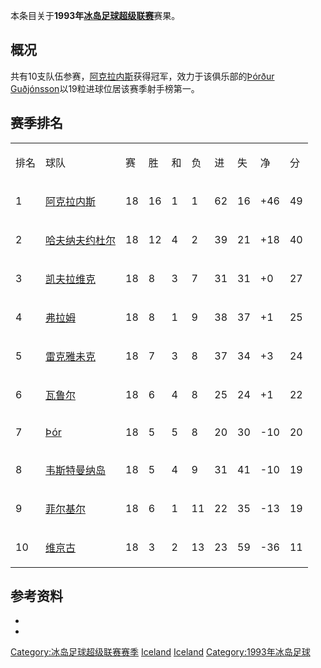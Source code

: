 本条目关于'''1993年[[冰岛足球超级联赛|冰岛足球超级联赛]]'''赛果。

==概况==
共有10支队伍参赛，[[阿克拉内斯竞技俱乐部|阿克拉内斯]]获得冠军，效力于该俱乐部的[[Þórður_Guðjónsson|Þórður Guðjónsson]]以19粒进球位居该赛季射手榜第一。

==赛季排名==
{| class="wikitable" style="text-align: center;"
|排名||球队||赛||胜||和||负||进||失||净||分
|-
|1||[[阿克拉内斯竞技俱乐部|阿克拉内斯]]||18||16||1||1||62||16||+46||49
|-
|2||[[哈夫纳夫约杜尔体操俱乐部|哈夫纳夫约杜尔]]||18||12||4||2||39||21||+18||40
|-
|3||[[凯夫拉维克足球俱乐部|凯夫拉维克]]||18||8||3||7||31||31||+0||27
|-
|4||[[弗拉姆足球俱乐部|弗拉姆]]||18||8||1||9||38||37||+1||25
|-
|5||[[雷克雅未克足球俱乐部|雷克雅未克]]||18||7||3||8||37||34||+3||24
|-
|6||[[瓦鲁尔足球俱乐部|瓦鲁尔]]||18||6||4||8||25||24||+1||22
|-
|7||[[Þór_Akureyri|Þór]]||18||5||5||8||20||30||-10||20
|-
|8||[[韦斯特曼纳岛竞技俱乐部|韦斯特曼纳岛]]||18||5||4||9||31||41||-10||19
|-
|9||[[菲尔基尔足球俱乐部|菲尔基尔]]||18||6||1||11||22||35||-13||19
|-
|10||[[维京古雷克雅维克足球会|维京古]]||18||3||2||13||23||59||-36||11
|}

==参考资料==
* {{cite web |title=Iceland Final League Tables 1912-1998 |url=http://www.rsssf.com/tablesi/ijshist.html |publisher=[[RSSSF|RSSSF]] |accessdate=2018-06-18 |archive-date=2019-12-25 |archive-url=https://web.archive.org/web/20191225230011/http://rsssf.com/tablesi/ijshist.html |dead-url=no }}
* {{cite web |title=Iceland - Topscorers |url=http://www.rsssf.com/tablesi/ijstops.html |website=www.rsssf.com |publisher=[[RSSSF|RSSSF]] |accessdate=2018-06-18 |archive-date=2019-04-07 |archive-url=https://web.archive.org/web/20190407162501/http://www.rsssf.com/tablesi/ijstops.html |dead-url=no }}

{{冰岛足球超级联赛赛季}}
{{1992–93 in European football (UEFA)}}
{{1993–94 in European football (UEFA)}}


[[Category:冰岛足球超级联赛赛季|Category:冰岛足球超级联赛赛季]]
[[Category:1992年至1993年本土足球联赛|Iceland]] 
[[Category:1993年至1994年本土足球联赛|Iceland]] 
[[Category:1993年冰岛足球|Category:1993年冰岛足球]]